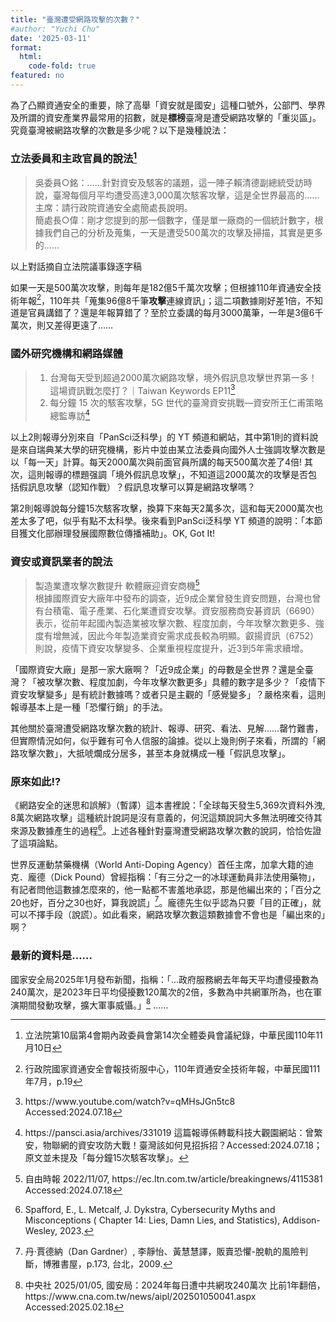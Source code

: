 ```yaml
---
title: "臺灣遭受網路攻擊的次數？"
#author: "Yuchi Chu"
date: '2025-03-11'
format: 
  html:
    code-fold: true
featured: no
---
```


為了凸顯資通安全的重要，除了高舉「資安就是國安」這種口號外，公部門、學界及所謂的資安產業界最常用的招數，就是**標榜**臺灣是遭受網路攻擊的「重災區」。究竟臺灣被網路攻擊的次數是多少呢？以下是幾種說法：

### 立法委員和主政官員的說法[^1]

[^1]: 立法院第10屆第4會期內政委員會第14次全體委員會議紀錄，中華民國110年11月10日

> 吳委員○銘：……針對資安及駭客的議題，這一陣子賴清德副總統受訪時說，臺灣每個月平均遭受高達3,000萬次駭客攻擊，這是全世界最高的……<br> 主席：請行政院資通安全處簡處長說明。<br> 簡處長○偉：剛才您提到的那一個數字，僅是單一廠商的一個統計數字，根據我們自己的分析及蒐集，一天是遭受500萬次的攻擊及掃描，其實是更多的……

::: callout-note
以上對話摘自立法院議事錄逐字稿
:::

如果一天是500萬次攻擊，則每年是182億5千萬次攻擊；但根據110年資通安全技術年報[^2]，110年共「蒐集96億8千筆**攻擊**連線資訊」；這二項數據剛好差1倍，不知道是官員講錯了？還是年報算錯了？至於立委講的每月3000萬筆，一年是3億6千萬次，則又差得更遠了……

[^2]: 行政院國家資通安全會報技術服中心，110年資通安全技術年報，中華民國111年7月，p.19

### 國外研究機構和網路媒體

> 1.  台灣每天受到超過2000萬次網路攻擊，境外假訊息攻擊世界第一多！這場資訊戰怎麼打？｜Taiwan Keywords EP11[^3]
> 2.  每分鐘 15 次的駭客攻擊，5G 世代的臺灣資安挑戰—資安所王仁甫策略總監專訪[^4]

[^3]: https://www.youtube.com/watch?v=qMHsJGn5tc8 Accessed:2024.07.18

[^4]: https://pansci.asia/archives/331019 這篇報導係轉載科技大觀園網站：曾繁安，物聯網的資安攻防大戰！臺灣該如何見招拆招？Accessed:2024.07.18；原文並未提及「每分鐘15次駭客攻擊」。

以上2則報導分別來自「PanSci泛科學」的 YT 頻道和網站，其中第1則的資料說是來自瑞典某大學的研究機構，影片中並由某立法委員向國外人士強調攻擊次數是以「每一天」計算。每天2000萬次與前面官員所講的每天500萬次差了4倍! 其次，這則報導的標題强調「境外假訊息攻擊」，不知道這2000萬次的攻擊是否包括假訊息攻擊（認知作戰）？假訊息攻擊可以算是網路攻擊嗎？

第2則報導說每分鐘15次駭客攻擊，換算下來每天2萬多次，這和每天2000萬次也差太多了吧，似乎有點不太科學。後來看到PanSci泛科學 YT 頻道的說明：「本節目獲文化部辦理發展國際數位傳播補助」。OK, Got It!

### 資安或資訊業者的說法

> 製造業遭攻擊次數提升 軟體廠迎資安商機[^5]<br> 根據國際資安大廠年中發布的調查，近9成企業曾發生資安問題，台灣也曾有台積電、電子產業、石化業遭資安攻擊。資安服務商安碁資訊（6690）表示，從前年起國內製造業被攻擊次數、程度加劇，今年攻擊次數更多、強度有增無減，因此今年製造業資安需求成長較為明顯。叡揚資訊（6752）則說，疫情下資安攻擊變多、企業重視程度提升，近3到5年需求續增。

[^5]: 自由時報 2022/11/07, https://ec.ltn.com.tw/article/breakingnews/4115381 Accessed:2024.07.18

「國際資安大廠」是那一家大廠啊？「近9成企業」的母數是全世界？還是全臺灣？「被攻擊次數、程度加劇，今年攻擊次數更多」具體的數字是多少？「疫情下資安攻擊變多」是有統計數據嗎？或者只是主觀的「感覺變多」？嚴格來看，這則報導基本上是一種「恐懼行銷」的手法。

其他關於臺灣遭受網路攻擊次數的統計、報導、研究、看法、見解……罄竹難書，但實際情況如何，似乎難有可令人信服的論據。從以上幾則例子來看，所謂的「網路攻擊次數」，大抵唬爛成分居多，甚至本身就構成一種「假訊息攻擊」。

### 原來如此!?

《網路安全的迷思和誤解》（暫譯）這本書裡說：「全球每天發生5,369次資料外洩, 8萬次網路攻擊」這種統計說詞是沒有意義的，何況這類說詞大多無法明確交待其來源及數據產生的過程[^6]。上述各種針對臺灣遭受網路攻擊次數的說詞，恰恰佐證了這項論點。

[^6]: Spafford, E., L. Metcalf, J. Dykstra, Cybersecurity Myths and Misconceptions ( Chapter 14: Lies, Damn Lies, and Statistics), Addison-Wesley, 2023.

世界反運動禁藥機構（World Anti-Doping Agency）首任主席，加拿大籍的迪克．龐德（Dick Pound）曾經指稱：「有三分之一的冰球運動員非法使用藥物」，有記者問他這數據怎麼來的，他一點都不害羞地承認，那是他編出來的；「百分之20也好，百分之30也好，算我說謊」[^7]。龐德先生似乎認為只要「目的正確」，就可以不擇手段（說謊）。如此看來，網路攻擊次數這類數據會不會也是「編出來的」啊？

[^7]: 丹‧賈德納（Dan Gardner）, 李靜怡、黃慧慧譯，販賣恐懼-脫軌的風險判斷，博雅書屋，p.173, 台北，2009.

### 最新的資料是……

國家安全局2025年1月發布新聞，指稱：「…政府服務網去年每天平均遭侵擾數為240萬次，是2023年日平均侵擾數120萬次的2倍，多數為中共網軍所為，也在軍演期間發動攻擊，擴大軍事威懾。」[^8] ……

[^8]: 中央社 2025/01/05, 國安局：2024年每日遭中共網攻240萬次 比前1年翻倍， https://www.cna.com.tw/news/aipl/202501050041.aspx Accessed:2025.02.18
